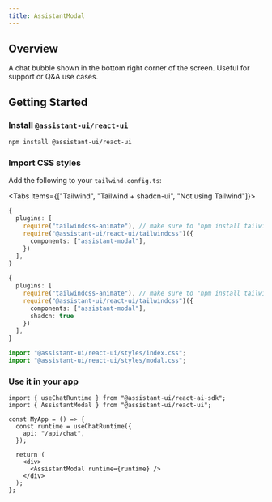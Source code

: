```yaml
---
title: AssistantModal
---
```



## Overview

A chat bubble shown in the bottom right corner of the screen. Useful for support or Q&A use cases.

## Getting Started

<Steps>
  <Step>

### Install `@assistant-ui/react-ui`

```sh npm2yarn
npm install @assistant-ui/react-ui
```

  </Step>
  <Step>

### Import CSS styles

Add the following to your `tailwind.config.ts`:

<Tabs items={["Tailwind", "Tailwind + shadcn-ui", "Not using Tailwind"]}>

```ts title="/tailwind.config.ts" tab="Tailwind"
{
  plugins: [
    require("tailwindcss-animate"), // make sure to "npm install tailwindcss-animate"
    require("@assistant-ui/react-ui/tailwindcss")({
      components: ["assistant-modal"],
    })
  ],
}
```

```ts title="/tailwind.config.ts" tab="Tailwind + shadcn-ui"
{
  plugins: [
    require("tailwindcss-animate"), // make sure to "npm install tailwindcss-animate"
    require("@assistant-ui/react-ui/tailwindcss")({
      components: ["assistant-modal"],
      shadcn: true
    })
  ],
}
```

```ts title="/app/layout.tsx" tab="Not using Tailwind"
import "@assistant-ui/react-ui/styles/index.css";
import "@assistant-ui/react-ui/styles/modal.css";
```

</Tabs>

  </Step>
  <Step>

### Use it in your app

```tsx title="/app/page.tsx"
import { useChatRuntime } from "@assistant-ui/react-ai-sdk";
import { AssistantModal } from "@assistant-ui/react-ui";

const MyApp = () => {
  const runtime = useChatRuntime({
    api: "/api/chat",
  });

  return (
    <div>
      <AssistantModal runtime={runtime} />
    </div>
  );
};
```

  </Step>
</Steps>
